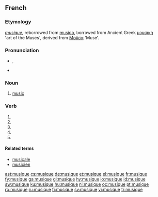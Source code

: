 ==French==

===Etymology===
{{etyl|fo|fr}} ''[[musique]]'', reborrowed from {{etyl|la|fr}} [[musica]], borrowed from Ancient Greek [[μουσική]] 'art of the Muses', derived from [[Μοῦσα]] 'Muse'.

===Pronunciation===
* {{IPA|/myˈzik/|lang=fr}}, {{SAMPA|/my"zik/|lang=fr}}
*: {{audio|Fr-musique.ogg|Audio (France)}}
* {{homophones|musiques|musiquent}}

===Noun===
{{fr-noun|f}}

# [[music]]

===Verb===
{{fr-verb-form}}

# {{form of|[[first-person|First-person]] [[singular]] [[present indicative]]|[[musiquer]]|lang=fr}}
# {{form of|[[third-person|Third-person]] singular present indicative|[[musiquer]]|lang=fr}}
# {{form of|First-person singular [[present subjunctive]]|[[musiquer]]|lang=fr}}
# {{form of|Third-person singular present subjunctive|[[musiquer]]|lang=fr}}
# {{form of|[[second-person|Second-person]] singular [[imperative]]|[[musiquer]]|lang=fr}}

====Related terms====
* [[musicale]]
* [[musicien]]

[[ast:musique]]
[[cs:musique]]
[[de:musique]]
[[et:musique]]
[[el:musique]]
[[fr:musique]]
[[fy:musique]]
[[ga:musique]]
[[gl:musique]]
[[hy:musique]]
[[io:musique]]
[[id:musique]]
[[sw:musique]]
[[ku:musique]]
[[hu:musique]]
[[nl:musique]]
[[oc:musique]]
[[pt:musique]]
[[ro:musique]]
[[ru:musique]]
[[fi:musique]]
[[sv:musique]]
[[vi:musique]]
[[tr:musique]]